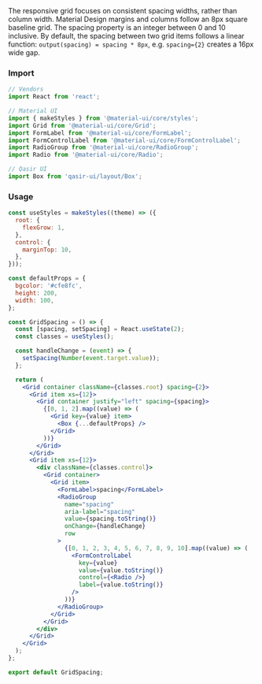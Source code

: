 
<Title>Spacing</Title>
<Subtitle>The responsive grid focuses on consistent spacing widths, rather than column width. Material Design margins and columns follow an 8px square baseline grid. The spacing property is an integer between 0 and 10 inclusive. By default, the spacing between two grid items follows a linear function: <code>output(spacing) = spacing * 8px</code>, e.g. <code>spacing={2}</code> creates a 16px wide gap.</Subtitle>

### Import

```jsx
// Vendors
import React from 'react';

// Material UI
import { makeStyles } from '@material-ui/core/styles';
import Grid from '@material-ui/core/Grid';
import FormLabel from '@material-ui/core/FormLabel';
import FormControlLabel from '@material-ui/core/FormControlLabel';
import RadioGroup from '@material-ui/core/RadioGroup';
import Radio from '@material-ui/core/Radio';

// Qasir UI
import Box from 'qasir-ui/layout/Box';
```

<h3 style={{marginBottom: 25}}>Usage</h3>

<GridSpacing />

```jsx
const useStyles = makeStyles((theme) => ({
  root: {
    flexGrow: 1,
  },
  control: {
    marginTop: 10,
  },
}));

const defaultProps = {
  bgcolor: '#cfe8fc',
  height: 200,
  width: 100,
};

const GridSpacing = () => {
  const [spacing, setSpacing] = React.useState(2);
  const classes = useStyles();

  const handleChange = (event) => {
    setSpacing(Number(event.target.value));
  };

  return (
    <Grid container className={classes.root} spacing={2}>
      <Grid item xs={12}>
        <Grid container justify="left" spacing={spacing}>
          {[0, 1, 2].map((value) => (
            <Grid key={value} item>
              <Box {...defaultProps} />
            </Grid>
          ))}
        </Grid>
      </Grid>
      <Grid item xs={12}>
        <div className={classes.control}>
          <Grid container>
            <Grid item>
              <FormLabel>spacing</FormLabel>
              <RadioGroup
                name="spacing"
                aria-label="spacing"
                value={spacing.toString()}
                onChange={handleChange}
                row
              >
                {[0, 1, 2, 3, 4, 5, 6, 7, 8, 9, 10].map((value) => (
                  <FormControlLabel
                    key={value}
                    value={value.toString()}
                    control={<Radio />}
                    label={value.toString()}
                  />
                ))}
              </RadioGroup>
            </Grid>
          </Grid>
        </div>
      </Grid>
    </Grid>
  );
};

export default GridSpacing;
```
